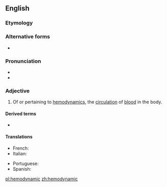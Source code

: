 ==English==

===Etymology===
{{prefix|hemo|dynamic|lang=en}}

===Alternative forms===
* {{l|en|haemodynamic}}

===Pronunciation===
* {{IPA|/himoʊdaɪˈnæmɪk/|lang=en}}
* {{rhymes|æmɪk|lang=en}}

===Adjective===
{{en-adj|-}}

# {{label|en|medicine}} Of or pertaining to [[hemodynamics]], the [[circulation]] of [[blood]] in the body.

====Derived terms====
* {{l|en|hemodynamically}}

====Translations====
{{trans-top|Of or pertaining to the circulation of blood in the body}}
* French: {{t|fr|hémodynamique}}
* Italian: {{t|it|emodinamico}}
{{trans-mid}}
* Portuguese: {{t|pt|hemodinâmico}}
* Spanish: {{t|es|hemodinámico}}
{{trans-bottom}}

[[pl:hemodynamic]]
[[zh:hemodynamic]]